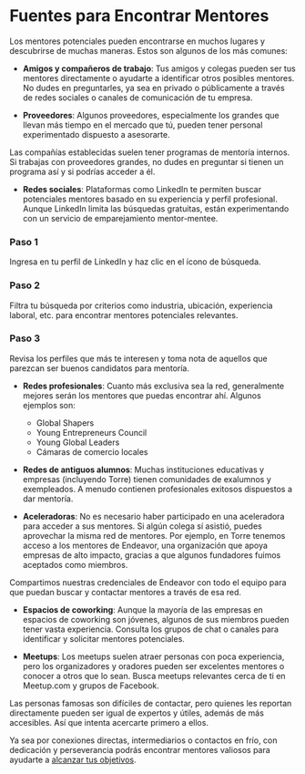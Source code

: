 
# Fuentes para Encontrar Mentores

Los mentores potenciales pueden encontrarse en muchos lugares y descubrirse de muchas maneras. Estos son algunos de los más comunes:

- **Amigos y compañeros de trabajo**: Tus amigos y colegas pueden ser tus mentores directamente o ayudarte a identificar otros posibles mentores. No dudes en preguntarles, ya sea en privado o públicamente a través de redes sociales o canales de comunicación de tu empresa.

- **Proveedores**: Algunos proveedores, especialmente los grandes que llevan más tiempo en el mercado que tú, pueden tener personal experimentado dispuesto a asesorarte.

<Callout>
Las compañías establecidas suelen tener programas de mentoría internos. Si trabajas con proveedores grandes, no dudes en preguntar si tienen un programa así y si podrías acceder a él.
</Callout>

- **Redes sociales**: Plataformas como LinkedIn te permiten buscar potenciales mentores basado en su experiencia y perfil profesional. Aunque LinkedIn limita las búsquedas gratuitas, están experimentando con un servicio de emparejamiento mentor-mentee.

<Steps>

### Paso 1

Ingresa en tu perfil de LinkedIn y haz clic en el ícono de búsqueda.

### Paso 2

Filtra tu búsqueda por criterios como industria, ubicación, experiencia laboral, etc. para encontrar mentores potenciales relevantes.

### Paso 3

Revisa los perfiles que más te interesen y toma nota de aquellos que parezcan ser buenos candidatos para mentoría.

</Steps>

- **Redes profesionales**: Cuanto más exclusiva sea la red, generalmente mejores serán los mentores que puedas encontrar ahí. Algunos ejemplos son:
  - Global Shapers
  - Young Entrepreneurs Council 
  - Young Global Leaders
  - Cámaras de comercio locales

- **Redes de antiguos alumnos**: Muchas instituciones educativas y empresas (incluyendo Torre) tienen comunidades de exalumnos y exempleados. A menudo contienen profesionales exitosos dispuestos a dar mentoría.

- **Aceleradoras**: No es necesario haber participado en una aceleradora para acceder a sus mentores. Si algún colega sí asistió, puedes aprovechar la misma red de mentores. Por ejemplo, en Torre tenemos acceso a los mentores de Endeavor, una organización que apoya empresas de alto impacto, gracias a que algunos fundadores fuimos aceptados como miembros.

<Callout>
Compartimos nuestras credenciales de Endeavor con todo el equipo para que puedan buscar y contactar mentores a través de esa red.
</Callout>

- **Espacios de coworking**: Aunque la mayoría de las empresas en espacios de coworking son jóvenes, algunos de sus miembros pueden tener vasta experiencia. Consulta los grupos de chat o canales para identificar y solicitar mentores potenciales.

- **Meetups**: Los meetups suelen atraer personas con poca experiencia, pero los organizadores y oradores pueden ser excelentes mentores o conocer a otros que lo sean. Busca meetups relevantes cerca de ti en Meetup.com y grupos de Facebook.

<Callout type="warning">
Las personas famosas son difíciles de contactar, pero quienes les reportan directamente pueden ser igual de expertos y útiles, además de más accesibles. Así que intenta acercarte primero a ellos.
</Callout>

Ya sea por conexiones directas, intermediarios o contactos en frío, con dedicación y perseverancia podrás encontrar mentores valiosos para ayudarte a [alcanzar tus objetivos](/identificar-mentores).